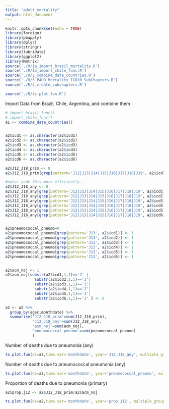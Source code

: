 ```yaml
---
title: "adult_mortality"
output: html_document
---
```


```r
knitr::opts_chunk$set(echo = TRUE)
library(foreign)
library(pbapply)
library(dplyr)
library(stringr)
library(lubridate)
library(ggplot2)
library(Matrix)
source('./R/1a_import_brazil_mortality.R')
source('./R/1b_import_chile_func.R')
source('./R/2_combine_data_countries.R')
source('./R/3_PAHO_Mortality_ICD10_SubChapters.R')
source('./R/4_create_subchapters.R')

source('./R/ts.plot.fun.R')

```

Import Data from Brazil, Chile, Argentina, and combine them
```r
# import_brazil_func()
# import_chile_func()
a1 <- combine_data_countries()
```

```r

```

```r
a2$icd1 <- as.character(a2$icd1)
a2$icd2 <- as.character(a2$icd2)
a2$icd3 <- as.character(a2$icd3)
a2$icd4 <- as.character(a2$icd4)
a2$icd5 <- as.character(a2$icd5)
a2$icd6 <- as.character(a2$icd6)

a2$J12_J18_prim <- 0
a2$J12_J18_prim[grep(pattern='J12|J13|J14|J15|J16|J17|J18|J19', a2$icd1)] <- 1 #CHECK THIS

#note: code this more efficiently...
a2$J12_J18_any <- 0
a2$J12_J18_any[grep(pattern='J12|J13|J14|J15|J16|J17|J18|J19', a2$icd1)] <- 1
a2$J12_J18_any[grep(pattern='J12|J13|J14|J15|J16|J17|J18|J19', a2$icd2)] <- 1
a2$J12_J18_any[grep(pattern='J12|J13|J14|J15|J16|J17|J18|J19', a2$icd3)] <- 1
a2$J12_J18_any[grep(pattern='J12|J13|J14|J15|J16|J17|J18|J19', a2$icd4)] <- 1
a2$J12_J18_any[grep(pattern='J12|J13|J14|J15|J16|J17|J18|J19', a2$icd5)] <- 1
a2$J12_J18_any[grep(pattern='J12|J13|J14|J15|J16|J17|J18|J19', a2$icd6)] <- 1


a2$pneumococcal_pneumo=0
a2$pneumococcal_pneumo[grep(pattern='J13', a2$icd1)] <- 1
a2$pneumococcal_pneumo[grep(pattern='J13', a2$icd2)] <- 1
a2$pneumococcal_pneumo[grep(pattern='J13', a2$icd3)] <- 1
a2$pneumococcal_pneumo[grep(pattern='J13', a2$icd4)] <- 1
a2$pneumococcal_pneumo[grep(pattern='J13', a2$icd5)] <- 1
a2$pneumococcal_pneumo[grep(pattern='J13', a2$icd6)] <- 1


a2$acm_noj <- 1
a2$acm_noj[substr(a2$icd1,1,1)=='J' |
             substr(a2$icd2,1,1)=='J'|
             substr(a2$icd3,1,1)=='J'|
             substr(a2$icd4,1,1)=='J'|
             substr(a2$icd5,1,1)=='J'|
             substr(a2$icd6,1,1)=='J' ] <- 0


```


```r
a2 <- a2 %>%
  group_by(agec,monthdate) %>%
  summarise('J12_J18_prim'=sum(J12_J18_prim), 
            'J12_J18_any'=sum(J12_J18_any),
            'acm_noj'=sum(acm_noj),
            'pneumococcal_pneumo'=sum(pneumococcal_pneumo)
            )
```

Number of deaths due to pneumonia (any)

```r

ts.plot.fun(ds=a2,time.var='monthdate', yvar='J12_J18_any', multiple_group = T, group.var='agec', ylab1="Number of deaths due to pneumonia (any)")

```

Number of deaths due to pneumococcal pneumonia (any)

```r

ts.plot.fun(ds=a2,time.var='monthdate', yvar='pneumococcal_pneumo', multiple_group = T, group.var='agec', ylab1="Number of deaths due to pneumococcal pneumonia")

```

Proportion of deaths due to pneumonia (primary)

```r

a2$prop.j12 <- a2$J12_J18_prim/a2$acm_noj

ts.plot.fun(ds=a2,time.var='monthdate', yvar='prop.j12', multiple_group = T, group.var='agec', ylab1="Proportion of deaths due to pneumonia")

```




